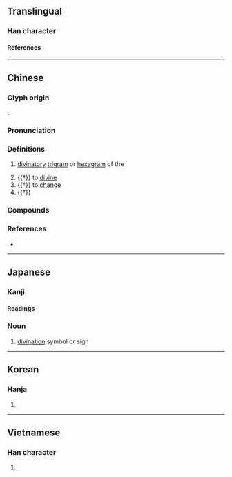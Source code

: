 {{character info}}
==Translingual==

===Han character===
{{Han char|rn=25|rad=卜|as=06|sn=8|four=43100|canj=GGY|ids=⿰圭卜}}

====References====
{{Han ref|kx=0158.130|dkj=02798|dj=0362.090|hdz=10094.050|uh=5366}}

----

==Chinese==
{{zh-forms}}

===Glyph origin===
{{Han etym}}
{{Han compound|圭|卜|ls=psc|c1=p|c2=s}}.

===Pronunciation===
{{zh-pron
|m=guà
|m-s=gua4
|c=gwaa3
|c-t=ga1
|g=gua4
|h=pfs=koa;gd=gua4
|j=gua3
|mb=gua̿
|md=guá
|mn=kòa
|mn-t=guê3
|w=
|x=gua4
|mc=y
|oc=y
|cat=n,v
}}

===Definitions===
{{zh-hanzi}}

# [[divinatory]] [[trigram]] or [[hexagram]] of the ''{{w|I Ching}}''
#: {{zh-x|卦辭|'''hexagram''' statement in the ''I Ching''}}
#: {{zh-x|卦限|octant (eight divisions of a Euclidean three-dimensional coordinate system)}}
# {{†}} to [[divine]]
# {{†}} to [[change]]
# {{†}} {{zh-alt-form|掛}}

===Compounds===
{{zh-der|上卦|下卦|互卦|內卦|八卦|卜卦|占卦|卦候|卦命|卦姑|卦氣|卦爻|卦禮|卦筒|卦義|卦變|卦辭|卦限|打卦|算卦|紙牌卦|翻卦|課卦|變卦|陳卦|八卦山|卦象|易卦}}

===References===
* {{R:yue:Hanzi}}

----

==Japanese==

===Kanji===
{{ja-kanji|grade=|rs=卜06}}

====Readings====
{{ja-readings
|goon=け
|kanon=かい
|kanyoon=か
|kun=うらかた
}}

===Noun===
{{ja-noun|け}}

# [[divination]] symbol or sign

----

==Korean==

===Hanja===
{{ko-hanja|괘}}

# {{rfdef|ko|sort=卜06}}

----

==Vietnamese==

===Han character===
{{vi-readings|reading=quái|rs=卜06}}

# {{rfdef|vi|sort=卜06}}